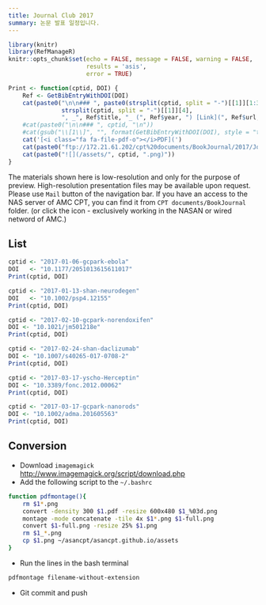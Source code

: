 ```yaml
---
title: Journal Club 2017
summary: 논문 발표 일정입니다.
---
```


```r
library(knitr)
library(RefManageR)
knitr::opts_chunk$set(echo = FALSE, message = FALSE, warning = FALSE, 
                      results = 'asis',
                      error = TRUE)

Print <- function(cptid, DOI) {
    Ref <- GetBibEntryWithDOI(DOI)
    cat(paste0("\n\n### ", paste0(strsplit(cptid, split = "-")[[1]][1:3], collapse = "-"), "\n- speaker: ", 
               strsplit(cptid, split = "-")[[1]][4], 
               ", _", Ref$title, "_ (", Ref$year, ") [Link](", Ref$url, ") "))
    #cat(paste0("\n\n### ", cptid, "\n"))
    #cat(gsub("\\[1\\]", "", format(GetBibEntryWithDOI(DOI), style = "text")))
    cat('[<i class="fa fa-file-pdf-o"></i>PDF](')
    cat(paste0("ftp://172.21.61.202/cpt%20documents/BookJournal/2017/Journal/", cptid, "/", cptid, ".pdf)\n\n"))
    cat(paste0("![](/assets/", cptid, ".png)"))
}
```

The materials shown here is low-resolution and only for the purpose of preview. 
High-resolution presentation files may be available upon request. Please use `Mail` button of the navigation bar.
If you have an access to the NAS server of AMC CPT, you can find it from `CPT documents/BookJournal` folder. (or click the <i class="fa fa-file-pdf-o"></i> icon - exclusively working in the NASAN or wired netword of AMC.)

## List

```r
cptid <- "2017-01-06-gcpark-ebola"
DOI   <- "10.1177/2051013615611017"
Print(cptid, DOI)
```

```r
cptid <- "2017-01-13-shan-neurodegen"
DOI   <- "10.1002/psp4.12155"
Print(cptid, DOI)
```

```r
cptid <- "2017-02-10-gcpark-norendoxifen"
DOI <- "10.1021/jm501218e"
Print(cptid, DOI)
```

```r
cptid <- "2017-02-24-shan-daclizumab"
DOI <- "10.1007/s40265-017-0708-2"
Print(cptid, DOI)
```

```r
cptid <- "2017-03-17-yscho-Herceptin"
DOI <- "10.3389/fonc.2012.00062"
Print(cptid, DOI)
```

```r
cptid <- "2017-03-17-gcpark-nanorods"
DOI <- "10.1002/adma.201605563"
Print(cptid, DOI)
```

## Conversion

- Download `imagemagick` <http://www.imagemagick.org/script/download.php>
- Add the following script to the `~/.bashrc`

```bash
function pdfmontage(){
    rm $1*.png
    convert -density 300 $1.pdf -resize 600x480 $1_%03d.png
    montage -mode concatenate -tile 4x $1*.png $1-full.png
    convert $1-full.png -resize 25% $1.png
    rm $1_*.png
    cp $1.png ~/asancpt/asancpt.github.io/assets
}
```

- Run the lines in the bash terminal

```bash
pdfmontage filename-without-extension
```

- Git commit and push
